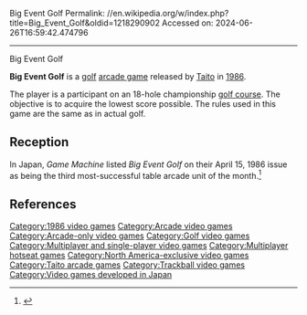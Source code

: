 Big Event Golf
Permalink: //en.wikipedia.org/w/index.php?title=Big_Event_Golf&oldid=1218290902
Accessed on: 2024-06-26T16:59:42.474796



------
Big Event Golf
{{Infobox video game
|title=Big Event Golf
|image=Big Event Golf Flyer.png
|caption = Arcade flyer
|developer = [[Taito Corporation|Taito]]<ref name="gamefaqs"/>
|publisher = Taito<ref name="gamefaqs"/>
|designer=
|released = {{vgrelease|NA|1986<ref name="gamefaqs">[http://www.gamefaqs.com/arcade/584097-big-event-golf/data ''Big Event Golf''] at [[GameFAQs]]</ref>}}
|platforms= [[Arcade Game]]
|genre = [[Sports game|Traditional golf]] [[simulation game|simulation]]<ref name="gamefaqs"/>
|modes = [[Single player]], Up to 2 players, alternating turns
}}

'''Big Event Golf''' is a [[golf]] [[arcade game]] released by [[Taito Corporation|Taito]] in [[1986 in video gaming|1986]].

The player is a participant on an 18-hole championship [[golf course]]. The objective is to acquire the lowest score possible. The rules used in this game are the same as in actual golf.

== Reception ==
In Japan, ''Game Machine'' listed ''Big Event Golf'' on their April 15, 1986 issue as being the third most-successful table arcade unit of the month.<ref>{{cite magazine|title=Game Machine's Best Hit Games 25 - テーブル型TVゲーム機 (Table Videos)|magazine=[[:ja:ゲームマシン|Game Machine]]|issue=282|publisher=[[:ja:アミューズメント通信社|Amusement Press, Inc.]]|date=15 April 1986|page=21|lang=ja}}</ref>

==References==
{{reflist}}

[[Category:1986 video games]]
[[Category:Arcade video games]]
[[Category:Arcade-only video games]]
[[Category:Golf video games]]
[[Category:Multiplayer and single-player video games]]
[[Category:Multiplayer hotseat games]]
[[Category:North America-exclusive video games]]
[[Category:Taito arcade games]]
[[Category:Trackball video games]]
[[Category:Video games developed in Japan]]


{{Taito-videogame-stub}}
{{golf-videogame-stub}}